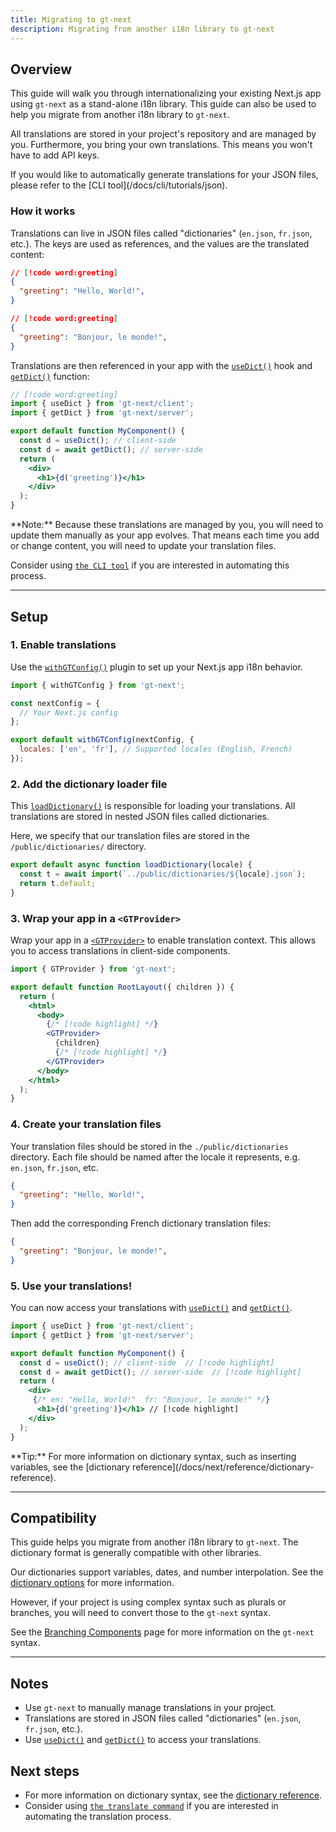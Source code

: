 ```yaml
---
title: Migrating to gt-next
description: Migrating from another i18n library to gt-next
---
```


## Overview

This guide will walk you through internationalizing your existing Next.js app using `gt-next` as a stand-alone i18n library.
This guide can also be used to help you migrate from another i18n library to `gt-next`.

All translations are stored in your project's repository and are managed by you.
Furthermore, you bring your own translations. This means you won't have to add API keys.

<Callout>
  If you would like to automatically generate translations for your JSON files, please refer to the [CLI tool](/docs/cli/tutorials/json).
</Callout>

### How it works

Translations can live in JSON files called "dictionaries" (`en.json`, `fr.json`, etc.).
The keys are used as references, and the values are the translated content:
```json title="public/dictionaries/en.json"
// [!code word:greeting]
{
  "greeting": "Hello, World!",
}
```

```json title="public/dictionaries/fr.json"
// [!code word:greeting]
{
  "greeting": "Bonjour, le monde!",
}
```

Translations are then referenced in your app with the [`useDict()`](/docs/next/api/dictionary/useGT) hook and [`getDict()`](/docs/next/api/dictionary/getDict) function:
```jsx title="components/MyComponent.js"
// [!code word:greeting]
import { useDict } from 'gt-next/client';
import { getDict } from 'gt-next/server';

export default function MyComponent() {
  const d = useDict(); // client-side
  const d = await getDict(); // server-side
  return (
    <div>
      <h1>{d('greeting')}</h1>
    </div>
  );
}
```

<Callout>
  **Note:** Because these translations are managed by you, you will need to update them manually as your app evolves.
  That means each time you add or change content, you will need to update your translation files.

  Consider using [`the CLI tool`](/docs/cli/tutorials/json) if you are interested in automating this process.
</Callout>

---


## Setup

### 1. Enable translations

Use the [`withGTConfig()`](/docs/next/api/config/with-gt-config) plugin to set up your Next.js app i18n behavior.

```jsx title="next.config.js" copy
import { withGTConfig } from 'gt-next';

const nextConfig = {
  // Your Next.js config
};

export default withGTConfig(nextConfig, {
  locales: ['en', 'fr'], // Supported locales (English, French)
});
```

### 2. Add the dictionary loader file

This [`loadDictionary()`](/docs/next/api/config/load-dictionary) is responsible for loading your translations.
All translations are stored in nested JSON files called dictionaries.

Here, we specify that our translation files are stored in the `/public/dictionaries/` directory.
```jsx title="src/loadDictionary.js" copy
export default async function loadDictionary(locale) {
  const t = await import(`../public/dictionaries/${locale}.json`);
  return t.default;
}
```

### 3. Wrap your app in a `<GTProvider>`
Wrap your app in a [`<GTProvider>`](/docs/next/api/components/gtprovider) to enable translation context.
This allows you to access translations in client-side components.


```jsx title="layout.js" copy
import { GTProvider } from 'gt-next';

export default function RootLayout({ children }) {
  return (
    <html>
      <body>
        {/* [!code highlight] */}
        <GTProvider>
          {children}
          {/* [!code highlight] */}
        </GTProvider>
      </body>
    </html>
  );
}
```

### 4. Create your translation files

Your translation files should be stored in the `./public/dictionaries` directory.
Each file should be named after the locale it represents, e.g. `en.json`, `fr.json`, etc.

```json title="public/dictionaries/en.json"
{
  "greeting": "Hello, World!",
}
```

Then add the corresponding French dictionary translation files:
```json title="public/dictionaries/fr.json"
{
  "greeting": "Bonjour, le monde!",
}
```

### 5. Use your translations!

You can now access your translations with [`useDict()`](/docs/next/api/dictionary/useDict) and [`getDict()`](/docs/next/api/dictionary/getDict).

```jsx title="components/MyComponent.js" copy
import { useDict } from 'gt-next/client';
import { getDict } from 'gt-next/server';

export default function MyComponent() {
  const d = useDict(); // client-side  // [!code highlight]
  const d = await getDict(); // server-side  // [!code highlight]
  return (
    <div>
     {/* en: "Hello, World!"  fr: "Bonjour, le monde!" */}
      <h1>{d('greeting')}</h1> // [!code highlight]
    </div>
  );
}
```

<Callout>
  **Tip:** For more information on dictionary syntax, such as inserting variables, see the [dictionary reference](/docs/next/reference/dictionary-reference).
</Callout>

---

## Compatibility

This guide helps you migrate from another i18n library to `gt-next`. The dictionary format is generally compatible with other libraries.

Our dictionaries support variables, dates, and number interpolation. See the [dictionary options](/docs/next/api/types/DictionaryTranslationOptions) for more information.

However, if your project is using complex syntax such as plurals or branches, you will need to convert those to the `gt-next` syntax.

See the [Branching Components](/docs/next/reference/using-branching-components) page for more information on the `gt-next` syntax.

---

## Notes
 * Use `gt-next` to manually manage translations in your project.
 * Translations are stored in JSON files called "dictionaries" (`en.json`, `fr.json`, etc.).
 * Use [`useDict()`](/docs/next/api/dictionary/useDict) and [`getDict()`](/docs/next/api/dictionary/getDict) to access your translations.

## Next steps
 * For more information on dictionary syntax, see the [dictionary reference](/docs/next/reference/dictionary-reference).
 * Consider using [`the translate command`](/docs/cli/tutorials/translate-json) if you are interested in automating the translation process.